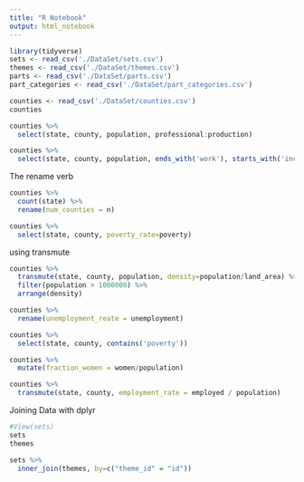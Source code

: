 ```yaml
---
title: "R Notebook"
output: html_notebook
---
```



```r
library(tidyverse)
sets <- read_csv('./DataSet/sets.csv')
themes <- read_csv('./DataSet/themes.csv')
parts <- read_csv('./DataSet/parts.csv')
part_categories <- read_csv('./DataSet/part_categories.csv')

```

```r

counties <- read_csv('./DataSet/counties.csv')
counties

counties %>%
  select(state, county, population, professional:production)

counties %>%
  select(state, county, population, ends_with('work'), starts_with('income'))

```

The rename verb
```r
counties %>%
  count(state) %>%
  rename(num_counties = n)

counties %>%
  select(state, county, poverty_rate=poverty)

```

using transmute
```r
counties %>%
  transmute(state, county, population, density=population/land_area) %>%
  filter(population > 1000000) %>%
  arrange(density)

```

```r
counties %>%
  rename(unemployment_reate = unemployment)

counties %>%
  select(state, county, contains('poverty'))

```

```r
counties %>%
  mutate(fraction_women = women/population)

counties %>%
  transmute(state, county, employment_rate = employed / population)

```

Joining Data with dplyr
```r
#View(sets)
sets
themes
```

```r
sets %>%
  inner_join(themes, by=c("theme_id" = "id"))
```



